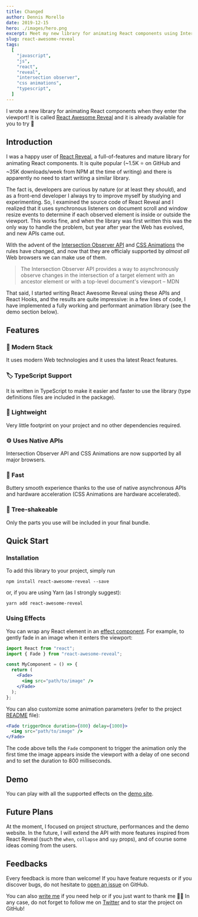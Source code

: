 ```yaml
---
title: Changed
author: Dennis Morello
date: 2019-12-15
hero: ./images/hero.png
excerpt: Meet my new library for animating React components using Intersection Observer API and CSS Animations!
slug: react-awesome-reveal
tags:
  [
    "javascript",
    "js",
    "react",
    "reveal",
    "intersection observer",
    "css animations",
    "typescript",
  ]
---
```


I wrote a new library for animating React components when they enter the viewport! It is called [React Awesome Reveal](https://github.com/dennismorello/react-awesome-reveal) and it is already available for you to try 🎉

## Introduction

I was a happy user of [React Reveal](https://github.com/rnosov/react-reveal), a full-of-features and mature library for animating React components. It is quite popular (~1.5K ⭐️ on GitHub and ~35K downloads/week from NPM at the time of writing) and there is apparently no need to start writing a similar library.

The fact is, developers are curious by nature (or at least they _should_), and as a front-end developer I always try to improve myself by studying and experimenting. So, I examined the source code of React Reveal and I realized that it uses synchronous listeners on document scroll and window resize events to determine if each observed element is inside or outside the viewport. This works fine, and when the library was first written this was the only way to handle the problem, but year after year the Web has evolved, and new APIs came out.

With the advent of the [Intersection Observer API](https://developer.mozilla.org/en-US/docs/Web/API/Intersection_Observer_API) and [CSS Animations](https://developer.mozilla.org/en-US/docs/Web/CSS/CSS_Animations) the rules have changed, and now that they are officialy supported by _almost all_ Web browsers we can make use of them.

> The Intersection Observer API provides a way to asynchronously observe changes in the intersection of a target element with an ancestor element or with a top-level document's viewport – MDN

That said, I started writing React Awesome Reveal using these APIs and React Hooks, and the results are quite impressive: in a few lines of code, I have implemented a fully working and performant animation library (see the demo section below).

## Features

### 🎁 Modern Stack

It uses modern Web technologies and it uses tha latest React features.

### 🏷 TypeScript Support

It is written in TypeScript to make it easier and faster to use the library (type definitions files are included in the package).

### 🍃 Lightweight

Very little footprint on your project and no other dependencies required.

### ⚙️ Uses Native APIs

Intersection Observer API and CSS Animations are now supported by all major browsers.

### 🚀 Fast

Buttery smooth experience thanks to the use of native asynchronous APIs and hardware acceleration (CSS Animations are hardware accelerated).

### 🌳 Tree-shakeable

Only the parts you use will be included in your final bundle.

## Quick Start

### Installation

To add this library to your project, simply run

```shell
npm install react-awesome-reveal --save
```

or, if you are using Yarn (as I strongly suggest):

```shell
yarn add react-awesome-reveal
```

### Using Effects

You can wrap any React element in an [effect component](https://github.com/dennismorello/react-awesome-reveal#supported-effects). For example, to gently fade in an image when it enters the viewport:

```jsx
import React from "react";
import { Fade } from "react-awesome-reveal";

const MyComponent = () => {
  return (
    <Fade>
      <img src="path/to/image" />
    </Fade>
  );
};
```

You can also customize some animation parameters (refer to the project [README](https://github.com/dennismorello/react-awesome-reveal/blob/master/README.md) file):

```jsx
<Fade triggerOnce duration={800} delay={1000}>
  <img src="path/to/image" />
</Fade>
```

The code above tells the `Fade` component to trigger the animation only the first time the image appears inside the viewport with a delay of one second and to set the duration to 800 milliseconds.

## Demo

You can play with all the supported effects on the [demo site](https://react-awesome-reveal.morello.dev).

## Future Plans

At the moment, I focused on project structure, performances and the demo website. In the future, I will extend the API with more features inspired from React Reveal (such the `when`, `collapse` and `spy` props), and of course some ideas coming from the users.

## Feedbacks

Every feedback is more than welcome! If you have feature requests or if you discover bugs, do not hesitate to [open an issue](https://github.com/dennismorello/react-awesome-reveal/issues) on GitHub.

You can also [write me](mailto:dennismorello@gmail.com) if you need help or if you just want to thank me 🙏🏻 In any case, do not forget to follow me on [Twitter](https://twitter.com/dennismorello) and to star the project on GitHub!
